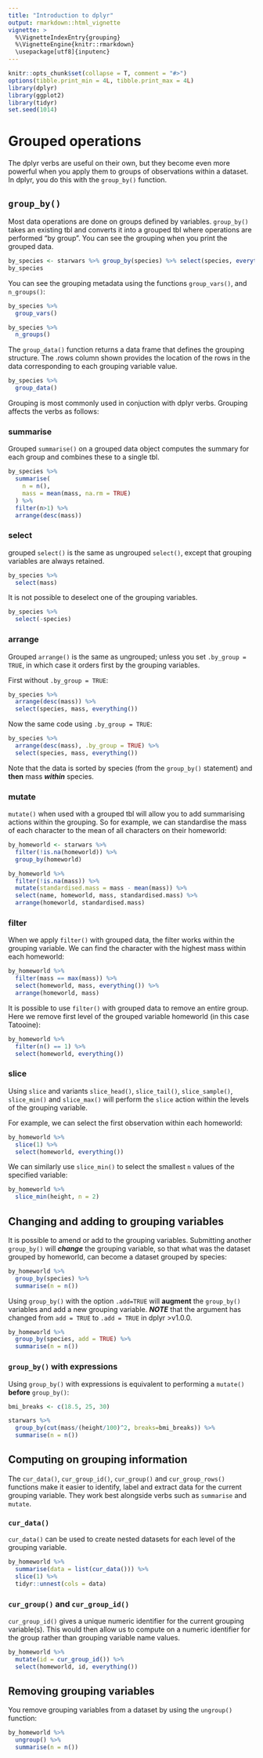 ```yaml
---
title: "Introduction to dplyr"
output: rmarkdown::html_vignette
vignette: >
  %\VignetteIndexEntry{grouping}
  %\VignetteEngine{knitr::rmarkdown}
  \usepackage[utf8]{inputenc}
---
```


```r
knitr::opts_chunk$set(collapse = T, comment = "#>")
options(tibble.print_min = 4L, tibble.print_max = 4L)
library(dplyr)
library(ggplot2)
library(tidyr)
set.seed(1014)
```

# Grouped operations

The dplyr verbs are useful on their own, but they become even more
powerful when you apply them to groups of observations within a
dataset. In dplyr, you do this with the `group_by()` function.

## `group_by()`

Most data operations are done on groups defined by variables. `group_by()` takes 
an existing tbl and converts it into a grouped tbl where operations are performed 
"by group". You can see the grouping when you print the grouped data.

```r
by_species <- starwars %>% group_by(species) %>% select(species, everything())
by_species
```

You can see the grouping metadata using the functions `group_vars()`, and 
`n_groups()`:

```r
by_species %>%
  group_vars()
```

```r
by_species %>%
  n_groups()
```

The `group_data()` function returns a data frame that defines the grouping 
structure. The .rows column shown provides the location of the rows in the data
corresponding to each grouping variable value.

```r
by_species %>%
  group_data()
```


Grouping is most commonly used in conjuction with dplyr verbs. Grouping affects 
the verbs as follows:

### summarise

Grouped `summarise()` on a grouped data object computes the summary for each 
group and combines these to a single tbl.

```r
by_species %>%
  summarise(
    n = n(),
    mass = mean(mass, na.rm = TRUE)
  ) %>%
  filter(n>1) %>%
  arrange(desc(mass))
```

### select

grouped `select()` is the same as ungrouped `select()`, except that 
grouping variables are always retained. 

```r
by_species %>%
  select(mass)
```

It is not possible to deselect one of the grouping variables. 

```r
by_species %>%
  select(-species)
```


### arrange  

Grouped `arrange()` is the same as ungrouped; unless you set `.by_group = TRUE`,
in which case it orders first by the grouping variables.

First without `.by_group = TRUE`:
```r
by_species %>%
  arrange(desc(mass)) %>%
  select(species, mass, everything())
```

Now the same code using `.by_group = TRUE`:
  
```r
by_species %>%
  arrange(desc(mass), .by_group = TRUE) %>%
  select(species, mass, everything())
```

Note that the data is sorted by species (from the `group_by()` statement) and
**then** mass ***within*** species.

### mutate

`mutate()` when used with a grouped tbl will allow you to add summarising actions
within the grouping. So for example, we can standardise the mass of each 
character to the mean of all characters on their homeworld:  

```r
by_homeworld <- starwars %>%
  filter(!is.na(homeworld)) %>%
  group_by(homeworld)
```

```r
by_homeworld %>%
  filter(!is.na(mass)) %>%
  mutate(standardised.mass = mass - mean(mass)) %>%
  select(name, homeworld, mass, standardised.mass) %>%
  arrange(homeworld, standardised.mass)
```


### filter

When we apply `filter()` with grouped data, the filter works within the grouping
variable. We can find the character with the highest mass within each homeworld:

```r
by_homeworld %>%
  filter(mass == max(mass)) %>%
  select(homeworld, mass, everything()) %>%
  arrange(homeworld, mass)
```

It is possible to use `filter()` with grouped data to remove an entire group. 
Here we remove first level of the grouped variable homeworld (in this case
Tatooine):  

```r
by_homeworld %>%
  filter(n() == 1) %>%
  select(homeworld, everything())
```


### slice

Using `slice` and variants `slice_head()`, `slice_tail()`, `slice_sample()`,
`slice_min()` and `slice_max()` will perform the `slice` action within the levels
of the grouping variable.

For example, we can select the first observation within each homeworld:

```r
by_homeworld %>%
  slice(1) %>%
  select(homeworld, everything())
```

We can similarly use `slice_min()` to select the smallest `n` values of the 
specified variable:

```r
by_homeworld %>%
  slice_min(height, n = 2)
```


## Changing and adding to grouping variables

It is possible to amend or add to the grouping variables. Submitting another 
`group_by()` will ***change*** the grouping variable, so that what was the 
dataset grouped by homeworld, can become a dataset grouped by species:

```r
by_homeworld %>%
  group_by(species) %>%
  summarise(n = n())
```

Using `group_by()` with the option `.add=TRUE` will **augment** the `group_by()` 
variables and add a new grouping variable. ***NOTE*** that the argument has
changed from `add = TRUE` to `.add = TRUE` in dplyr >v1.0.0.

```r
by_homeworld %>%
  group_by(species, add = TRUE) %>%
  summarise(n = n())
```

### `group_by()` with expressions

Using `group_by()` with expressions is equivalent to performing a `mutate()`
**before** `group_by()`:  

```r
bmi_breaks <- c(18.5, 25, 30)

starwars %>%
  group_by(cut(mass/(height/100)^2, breaks=bmi_breaks)) %>%
  summarise(n = n())
```

## Computing on grouping information

The `cur_data()`, `cur_group_id()`, `cur_group()` and `cur_group_rows()` 
functions make it easier to identify, label and extract data for 
the current grouping variable. They work best alongside verbs such as 
`summarise` and `mutate`.

### `cur_data()`
`cur_data()` can be used to create nested datasets for each level of the 
grouping variable.

```r
by_homeworld %>%
  summarise(data = list(cur_data())) %>%
  slice(1) %>%
  tidyr::unnest(cols = data)
```

### `cur_group()` and `cur_group_id()`

`cur_group_id()` gives a unique numeric identifier for the current grouping
variable(s). This would then allow us to compute on a numeric identifier for 
the group rather than grouping variable name values.

```r
by_homeworld %>%
  mutate(id = cur_group_id()) %>%
  select(homeworld, id, everything())
```

## Removing grouping variables

You remove grouping variables from a dataset by using the `ungroup()` 
function:

```r
by_homeworld %>%
  ungroup() %>%
  summarise(n = n())
```

